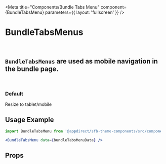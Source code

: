 
<Meta title="Components/Bundle Tabs Menu" component={BundleTabsMenu} parameters={{ layout: 'fullscreen' }} />

# BundleTabsMenus
<br />

## `BundleTabsMenus` are used as mobile navigation in the bundle page.
<br />

### Default
<Canvas>
    <Story name="Default">
        <p className="d-none d-lg-block">Resize to tablet/mobile</p>
        <BundleTabsMenu data={productBundleMock.bundle} />
    </Story>
</Canvas>

## Usage Example
<CollapsibleJsonSnippet
    summary="bundleTabsMenuData"
    code={productBundleMock.bundle}
/>

```jsx
import BundleTabsMenu from '@appdirect/sfb-theme-components/src/components/product-tabs-menu/BundleTabsMenu';

<BundleTabsMenu data={bundleTabsMenuData} />
```

## Props
<ArgsTable of={BundleTabsMenu} />
